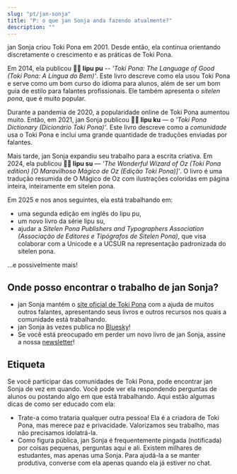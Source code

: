 ```yaml
---
slug: "pt/jan-sonja"
title: "P: o que jan Sonja anda fazendo atualmente?"
description: ""
---
```


jan Sonja criou Toki Pona em 2001. Desde então, ela continua orientando discretamente o crescimento e as práticas de Toki Pona.

Em 2014, ela publicou **󱤪󱥕 lipu pu** -- *'Toki Pona: The Language of Good (Toki Pona: A Língua do Bem)'*. Este livro descreve como ela usou Toki Pona e serve como um bom curso do idioma para alunos, além de ser um bom guia de estilo para falantes profissionais. Ele também apresenta o *sitelen pona*, que é muito popular.

Durante a pandemia de 2020, a popularidade online de Toki Pona aumentou muito. Então, em 2021, jan Sonja publicou **󱤪󱦈 lipu ku** — o *'Toki Pona Dictionary (Dicionário Toki Pona)'*. Este livro descreve como a *comunidade* usa o Toki Pona e inclui uma grande quantidade de traduções enviadas por falantes.

Mais tarde, jan Sonja expandiu seu trabalho para a escrita criativa. Em 2024, ela publicou **󱤪&#xF19A6; lipu su** — *'The Wonderful Wizard of Oz (Toki Pona edition) [O Maravilhoso Mágico de Oz (Edição Toki Pona)]'*. O livro é uma tradução resumida de O Mágico de Oz com ilustrações coloridas em página inteira, inteiramente em sitelen pona.

Em 2025 e nos anos seguintes, ela está trabalhando em:
* uma segunda edição em inglês do lipu pu,
* um novo livro da série lipu su,
* ajudar a *Sitelen Pona Publishers and Typographers Association (Associação de Editores e Tipógrafos de Sitelen Pona)*, que visa colaborar com a Unicode e a UCSUR na representação padronizada do sitelen pona.

...e possivelmente mais!

## Onde posso encontrar o trabalho de jan Sonja?

* jan Sonja mantém o [site oficial de Toki Pona](https://tokipona.org) com a ajuda de muitos outros falantes, apresentando seus livros e outros recursos nos quais a comunidade está trabalhando.
* jan Sonja às vezes publica no [Bluesky](https://bsky.app/profile/tokipona.org)!
* Se você está preocupado em perder um novo livro de jan Sonja, assine a nossa [newsletter](https://sin-kulupu.pona.la/)!

## Etiqueta

Se você participar das comunidades de Toki Pona, pode encontrar jan Sonja de vez em quando. Você pode ver ela respondendo perguntas de alunos ou postando algo em que está trabalhando. Aqui estão algumas dicas de como ser educado com ela:
* Trate-a como trataria qualquer outra pessoa! Ela é a criadora de Toki Pona, mas merece paz e privacidade. Valorizamos seu trabalho, mas não precisamos idolatrá-la.
* Como figura pública, jan Sonja é frequentemente pingada (notificada) por coisas pequenas, perguntas aqui e ali. Existem milhares de estudantes, mas apenas uma Sonja. Para ajudá-la a se manter produtiva, converse com ela apenas quando ela já estiver no chat.
